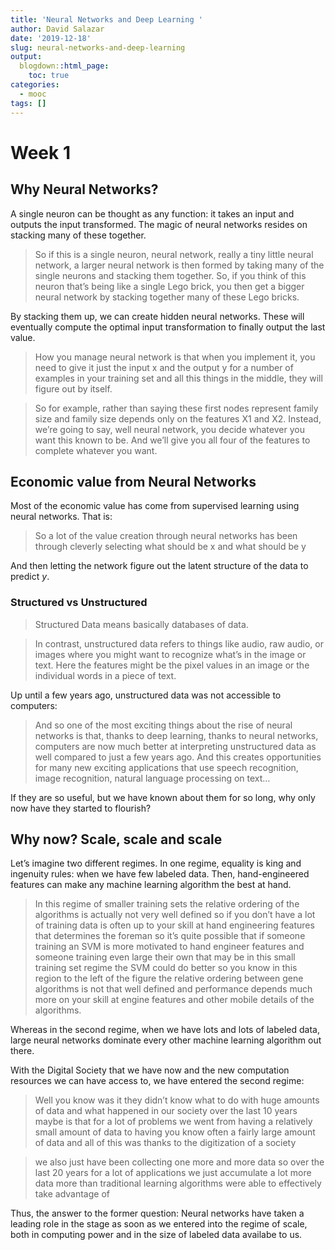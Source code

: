 ```yaml
---
title: 'Neural Networks and Deep Learning '
author: David Salazar
date: '2019-12-18'
slug: neural-networks-and-deep-learning
output: 
  blogdown::html_page:
    toc: true
categories:
  - mooc
tags: []
---
```


# Week 1 

## Why Neural Networks?

A single neuron can be thought as any function: it takes an input and outputs the input transformed. The magic of neural networks resides on stacking many of these together. 

> So if this is a single neuron, neural network, really a tiny little neural network, a larger neural network is then formed by taking many of the single neurons and stacking them together. So, if you think of this neuron that's being like a single Lego brick, you then get a bigger neural network by stacking together many of these Lego bricks.

By stacking them up, we can create hidden neural networks. These will eventually compute the optimal input transformation to finally output the last value.

> How you manage neural network is that when you implement it, you need to give it just the input x and the output y for a number of examples in your training set and all this things in the middle, they will figure out by itself.

> So for example, rather than saying these first nodes represent family size and family size depends only on the features X1 and X2. Instead, we're going to say, well neural network, you decide whatever you want this known to be. And we'll give you all four of the features to complete whatever you want.

## Economic value from Neural Networks

Most of the economic value has come from supervised learning using neural networks. That is:

> So a lot of the value creation through neural networks has been through cleverly selecting what should be x and what should be y

And then letting the network figure out the latent structure of the data to predict $y$.

### Structured vs Unstructured

> Structured Data means basically databases of data.

> In contrast, unstructured data refers to things like audio, raw audio, or images where you might want to recognize what's in the image or text. Here the features might be the pixel values in an image or the individual words in a piece of text.

Up until a few years ago, unstructured data was not accessible to computers:

> And so one of the most exciting things about the rise of neural networks is that, thanks to deep learning, thanks to neural networks, computers are now much better at interpreting unstructured data as well compared to just a few years ago. And this creates opportunities for many new exciting applications that use speech recognition, image recognition, natural language processing on text...

If they are so useful, but we have known about them for so long, why only now have they started to flourish?

## Why now? Scale, scale and scale

Let's imagine two different regimes. In one regime, equality is king and ingenuity rules: when we have few labeled data. Then, hand-engineered features can make any machine learning algorithm the best at hand.

> In this regime of smaller training sets the relative ordering of the algorithms is actually not very well defined so if you don't have a lot of training data is often up to your skill at hand engineering features that determines the foreman so it's quite possible that if someone training an SVM is more motivated to hand engineer features and someone training even large their own that may be in this small training set regime the SVM could do better so you know in this region to the left of the figure the relative ordering between gene algorithms is not that well defined and performance depends much more on your skill at engine features and other mobile details of the algorithms. 

Whereas in the second regime, when we have lots and lots of labeled data, large neural networks dominate every other machine learning algorithm out there. 

With the Digital Society that we have now and the new computation resources we can have access to, we have entered the second regime:

> Well you know was it they didn't know what to do with huge amounts of data and what happened in our society over the last 10 years maybe is that for a lot of problems we went from having a relatively small amount of data to having you know often a fairly large amount of data and all of this was thanks to the digitization of a society

>  we also just have been collecting one more and more data so over the last 20 years for a lot of applications we just accumulate a lot more data more than traditional learning algorithms were able to effectively take advantage of

Thus, the answer to the former question: Neural networks have taken a leading role in the stage as soon as we entered into the regime of scale, both in computing power and in the size of labeled data availabe to us. 



